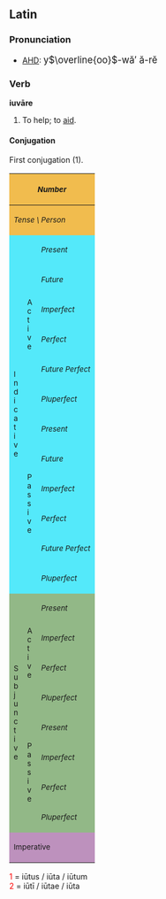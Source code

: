 ==Latin==
===Pronunciation===
*[[AHD]]: <big> y<math>\overline{oo}</math>-w&#259;&prime; &#259;-r&#277; </big>

===Verb===
'''iuv&#257;re'''
# To help; to [[aid]].

====Conjugation====
First conjugation (1).
{| border="1" cellpadding="2"
!style="background:#F1BC4E;" colspan=3| <small>''Number''
!style="background:#F1BC4E;" colspan=3| <small>''Singular''
!style="background:#F1BC4E;" colspan=3| <small>''Plural''
|-
!style="background:#F1BC4E;" colspan=3| <small>''Tense \ Person''
!style="background:#F1BC4E;"| <small>''1.''
!style="background:#F1BC4E;"| <small>''2.''
!style="background:#F1BC4E;"| <small>''3.''
!style="background:#F1BC4E;"| <small>''11.''
!style="background:#F1BC4E;"| <small>''22.''
!style="background:#F1BC4E;"| <small>''33.''
|-
!style="background:#54E9FA;" rowspan=12|<small>I<br>n<br>d<br>i<br>c<br>a<br>t<br>i<br>v<br>e
!style="background:#54E9FA;" rowspan=6|<small>A<br>c<br>t<br>i<br>v<br>e
!style="background:#54E9FA;"|<small>''Present''
|style="background:#FBFCE4;"|iuv&#333;
|style="background:#FBFCE4;"|iuv&#257;s
|style="background:#FBFCE4;"|iuvat
|style="background:#FBFCE4;"|iuv&#257;mus
|style="background:#FBFCE4;"|iuv&#257;tis
|style="background:#FBFCE4;"|iuvant
|-
!style="background:#54E9FA;"| <small>''Future''
|style="background:#FBFCE4;"|iuv&#257;b&#333;
|style="background:#FBFCE4;"|iuv&#257;bis
|style="background:#FBFCE4;"|iuv&#257;bit
|style="background:#FBFCE4;"|iuv&#257;bimus
|style="background:#FBFCE4;"|iuv&#257;bitis
|style="background:#FBFCE4;"|iuv&#257;bunt
|-
!style="background:#54E9FA;"| <small>''Imperfect''
|style="background:#FBFCE4;"|iuv&#257;bam
|style="background:#FBFCE4;"|iuv&#257;b&#257;s
|style="background:#FBFCE4;"|iuv&#257;bat
|style="background:#FBFCE4;"|iuv&#257;b&#257;mus
|style="background:#FBFCE4;"|iuv&#257;b&#257;tis
|style="background:#FBFCE4;"|iuv&#257;bant
|-
!style="background:#54E9FA;"| <small>''Perfect''
|style="background:#FBFCE4;"|i&#363;v&#299;
|style="background:#FBFCE4;"|i&#363;vist&#299;
|style="background:#FBFCE4;"|i&#363;vit
|style="background:#FBFCE4;"|i&#363;vimus
|style="background:#FBFCE4;"|i&#363;vistis
|style="background:#FBFCE4;"|i&#363;v&#275;runt
|-
!style="background:#54E9FA;"| <small>''Future Perfect''
|style="background:#FBFCE4;"|i&#363;ver&#333;
|style="background:#FBFCE4;"|i&#363;veris
|style="background:#FBFCE4;"|i&#363;verit
|style="background:#FBFCE4;"|i&#363;verimus
|style="background:#FBFCE4;"|i&#363;veritis
|style="background:#FBFCE4;"|i&#363;verint
|-
!style="background:#54E9FA;"| <small>''Pluperfect''
|style="background:#FBFCE4;"|i&#363;veram
|style="background:#FBFCE4;"|i&#363;ver&#257;s
|style="background:#FBFCE4;"|i&#363;verat
|style="background:#FBFCE4;"|i&#363;ver&#257;mus
|style="background:#FBFCE4;"|i&#363;ver&#257;tis
|style="background:#FBFCE4;"|i&#363;verant
|-
!style="background:#54E9FA;" rowspan=6| <small>P<br>a<br>s<br>s<br>i<br>v<br>e
!style="background:#54E9FA;"|<small>''Present''
|style="background:#FBFCE4;"|iuvor
|style="background:#FBFCE4;"|iuv&#257;ris
|style="background:#FBFCE4;"|iuv&#257;tur
|style="background:#FBFCE4;"|iuv&#257;mur
|style="background:#FBFCE4;"|iuv&#257;min&#299;
|style="background:#FBFCE4;"|iuvantur
|-
!style="background:#54E9FA;"|<small>''Future''
|style="background:#FBFCE4;"|iuv&#257;bor
|style="background:#FBFCE4;"|iuv&#257;beris
|style="background:#FBFCE4;"|iuv&#257;bitur
|style="background:#FBFCE4;"|iuv&#257;bimur
|style="background:#FBFCE4;"|iuv&#257;bimin&#299;
|style="background:#FBFCE4;"|iuv&#257;buntur
|-
!style="background:#54E9FA;"|<small>''Imperfect''
|style="background:#FBFCE4;"|iuv&#257;bar
|style="background:#FBFCE4;"|iuv&#257;b&#257;ris
|style="background:#FBFCE4;"|iuv&#257;b&#257;tur
|style="background:#FBFCE4;"|iuv&#257;b&#257;mur
|style="background:#FBFCE4;"|iuv&#257;b&#257;min&#299;
|style="background:#FBFCE4;"|iuv&#257;bantur
|-
!style="background:#54E9FA;"|<small>''Perfect''
|style="background:#FBFCE4;"|i&#363;tus<font color="red"><sup>1</sup></font><br>sum
|style="background:#FBFCE4;"|i&#363;tus<font color="red"><sup>1</sup></font><br>es
|style="background:#FBFCE4;"|i&#363;tus<font color="red"><sup>1</sup></font><br>est
|style="background:#FBFCE4;"|i&#363;t&#299; <font color="red"><sup>2</sup></font><br>sumus
|style="background:#FBFCE4;"|i&#363;t&#299; <font color="red"><sup>2</sup></font><br>estis
|style="background:#FBFCE4;"|i&#363;t&#299; <font color="red"><sup>2</sup></font><br>sunt
|-
!style="background:#54E9FA;"|<small>''Future Perfect''
|style="background:#FBFCE4;"|i&#363;tus<font color="red"><sup>1</sup></font><br>er&#333;
|style="background:#FBFCE4;"|i&#363;tus<font color="red"><sup>1</sup></font><br>eris
|style="background:#FBFCE4;"|i&#363;tus<font color="red"><sup>1</sup></font><br>erit
|style="background:#FBFCE4;"|i&#363;t&#299; <font color="red"><sup>2</sup></font><br>erimus
|style="background:#FBFCE4;"|i&#363;t&#299; <font color="red"><sup>2</sup></font><br>eritis
|style="background:#FBFCE4;"|i&#363;t&#299; <font color="red"><sup>2</sup></font><br>erunt
|-
!style="background:#54E9FA;"|<small>''Pluperfect''
|style="background:#FBFCE4;"|i&#363;tus<font color="red"><sup>1</sup></font><br>eram
|style="background:#FBFCE4;"|i&#363;tus<font color="red"><sup>1</sup></font><br>er&#257;s
|style="background:#FBFCE4;"|i&#363;tus<font color="red"><sup>1</sup></font><br>erat
|style="background:#FBFCE4;"|i&#363;t&#299; <font color="red"><sup>2</sup></font><br>er&#257;mus
|style="background:#FBFCE4;"|i&#363;t&#299; <font color="red"><sup>2</sup></font><br>er&#257;tis
|style="background:#FBFCE4;"|i&#363;t&#299; <font color="red"><sup>2</sup></font><br>erant
|-
!style="background:#92B887;" rowspan=8|<small>S<br>u<br>b<br>j<br>u<br>n<br>c<br>t<br>i<br>v<br>e
!style="background:#92B887;" rowspan=4|<small>A<br>c<br>t<br>i<br>v<br>e
!style="background:#92B887;"|<small>''Present''
|style="background:#E7FEE9;"| iuvem
|style="background:#E7FEE9;"| iuv&#275;s
|style="background:#E7FEE9;"| iuvet
|style="background:#E7FEE9;"| iuv&#275;mus
|style="background:#E7FEE9;"| iuv&#275;tis
|style="background:#E7FEE9;"| iuvent
|-
!style="background:#92B887;"|<small>''Imperfect''
|style="background:#E7FEE9;"| iuv&#257;rem
|style="background:#E7FEE9;"| iuv&#257;r&#275;s
|style="background:#E7FEE9;"| iuv&#257;ret
|style="background:#E7FEE9;"| iuv&#257;r&#275;mus
|style="background:#E7FEE9;"| iuv&#257;r&#275;tis
|style="background:#E7FEE9;"| iuv&#257;rent
|-
!style="background:#92B887;"|<small>''Perfect''
|style="background:#E7FEE9;"| i&#363;verim
|style="background:#E7FEE9;"| i&#363;ver&#299;s
|style="background:#E7FEE9;"| i&#363;verit
|style="background:#E7FEE9;"| i&#363;ver&#299;mus
|style="background:#E7FEE9;"| i&#363;ver&#299;tis
|style="background:#E7FEE9;"| i&#363;verint
|-
!style="background:#92B887;"|<small>''Pluperfect''
|style="background:#E7FEE9;"| i&#363;vissem
|style="background:#E7FEE9;"| i&#363;viss&#275;s
|style="background:#E7FEE9;"| i&#363;visset
|style="background:#E7FEE9;"| i&#363;viss&#275;mus
|style="background:#E7FEE9;"| i&#363;viss&#275;tis
|style="background:#E7FEE9;"| i&#363;vissent
|-
!style="background:#92B887;" rowspan=4|<small>P<br>a<br>s<br>s<br>i<br>v<br>e
!style="background:#92B887;"|<small>''Present''
|style="background:#E7FEE9;"| iuver
|style="background:#E7FEE9;"| iuv&#275;ris
|style="background:#E7FEE9;"| iuv&#275;tur
|style="background:#E7FEE9;"| iuv&#275;mur
|style="background:#E7FEE9;"| iuv&#275;min&#299;
|style="background:#E7FEE9;"| iuventur
|-
!style="background:#92B887;"|<small>''Imperfect''
|style="background:#E7FEE9;"| iuv&#257;rer
|style="background:#E7FEE9;"| iuv&#257;r&#275;ris
|style="background:#E7FEE9;"| iuv&#257;r&#275;tur
|style="background:#E7FEE9;"| iuv&#257;r&#275;mur
|style="background:#E7FEE9;"| iuv&#257;r&#275;min&#299;
|style="background:#E7FEE9;"| iuv&#257;rentur
|-
!style="background:#92B887;"|<small>''Perfect''
|style="background:#E7FEE9;"|i&#363;tus<font color="red"><sup>1</sup></font><br>sim
|style="background:#E7FEE9;"|i&#363;tus<font color="red"><sup>1</sup></font><br>s&#299;s
|style="background:#E7FEE9;"|i&#363;tus<font color="red"><sup>1</sup></font><br>sit
|style="background:#E7FEE9;"|i&#363;t&#299; <font color="red"><sup>2</sup></font><br>s&#299;mus
|style="background:#E7FEE9;"|i&#363;t&#299; <font color="red"><sup>2</sup></font><br>s&#299;tis
|style="background:#E7FEE9;"|i&#363;t&#299; <font color="red"><sup>2</sup></font><br>sint
|-
!style="background:#92B887;"|<small>''Pluperfect''
|style="background:#E7FEE9;"|i&#363;tus<font color="red"><sup>1</sup></font><br>essem
|style="background:#E7FEE9;"|i&#363;tus<font color="red"><sup>1</sup></font><br>ess&#275;s
|style="background:#E7FEE9;"|i&#363;tus<font color="red"><sup>1</sup></font><br>esset
|style="background:#E7FEE9;"|i&#363;t&#299; <font color="red"><sup>2</sup></font><br>ess&#275;mus
|style="background:#E7FEE9;"|i&#363;t&#299; <font color="red"><sup>2</sup></font><br>ess&#275;tis
|style="background:#E7FEE9;"|i&#363;t&#299; <font color="red"><sup>2</sup></font><br>essent
|-
!style="background:#BD91BD;" colspan=3| <small>Imperative
|style="background:#FCF2E9;" align="center"|&mdash;&mdash;
|style="background:#FCF2E9;"| iuv&#257;
|style="background:#FCF2E9;" align="center"|&mdash;&mdash;
|style="background:#FCF2E9;" align="center"|&mdash;&mdash;
|style="background:#FCF2E9;"| iuv&#257;te
|style="background:#FCF2E9;" align="center"|&mdash;&mdash;
|}
<font color="red"> 1 </font> = i&#363;tus / i&#363;ta / i&#363;tum <br>
<font color="red"> 2 </font> = i&#363;t&#299; / i&#363;tae / i&#363;ta  <br>